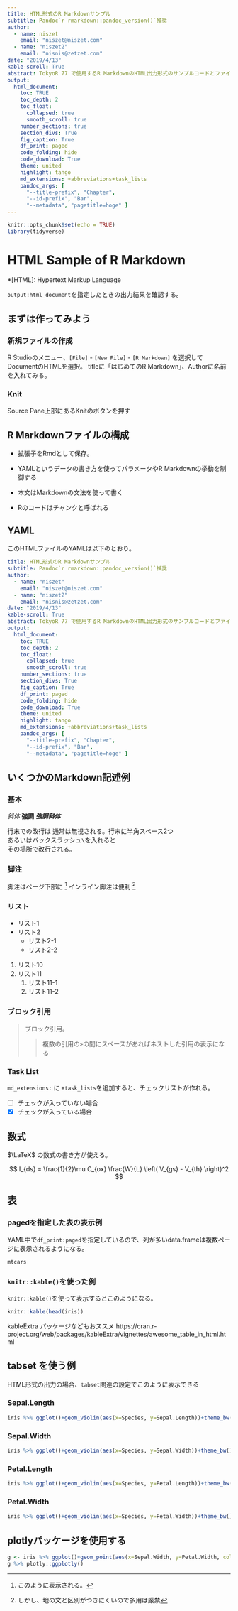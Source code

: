 ```yaml
---
title: HTML形式のR Markdownサンプル
subtitle: Pandoc`r rmarkdown::pandoc_version()`推奨
author: 
  - name: niszet
    email: "niszet@niszet.com"
  - name: "niszet2"
    email: "nisnis@zetzet.com"
date: "2019/4/13"
kable-scroll: True
abstract: TokyoR 77 で使用するR MarkdownのHTML出力形式のサンプルコードとファイル
output:
  html_document:
    toc: TRUE
    toc_depth: 2
    toc_float:
      collapsed: true
      smooth_scroll: true
    number_sections: true
    section_divs: True
    fig_caption: True
    df_print: paged
    code_folding: hide
    code_download: True
    theme: united    
    highlight: tango
    md_extensions: +abbreviations+task_lists
    pandoc_args: [
      "--title-prefix", "Chapter",
      "--id-prefix", "Bar",
      "--metadata", "pagetitle=hoge" ]
---
```


```r
knitr::opts_chunk$set(echo = TRUE)
library(tidyverse)
```

# HTML Sample of R Markdown

*[HTML]: Hypertext Markup Language

`output:html_document`を指定したときの出力結果を確認する。

## まずは作ってみよう

### 新規ファイルの作成
R Studioのメニュー、`[File]` - `[New File]` - `[R Markdown]` を選択してDocumentのHTMLを選択。
titleに「はじめてのR Markdown」、Authorに名前を入れてみる。




### Knit
Source Pane上部にあるKnitのボタンを押す




## R Markdownファイルの構成

* 拡張子をRmdとして保存。

* YAMLというデータの書き方を使ってパラメータやR Markdownの挙動を制御する
* 本文はMarkdownの文法を使って書く
* Rのコードはチャンクと呼ばれる


## YAML

このHTMLファイルのYAMLは以下のとおり。


```yaml
title: HTML形式のR Markdownサンプル
subtitle: Pandoc`r rmarkdown::pandoc_version()`推奨
author: 
  - name: "niszet"
    email: "niszet@niszet.com"
  - name: "niszet2"
    email: "nisnis@zetzet.com"
date: "2019/4/13"
kable-scroll: True
abstract: TokyoR 77 で使用するR MarkdownのHTML出力形式のサンプルコードとファイル
output:
  html_document:
    toc: TRUE
    toc_depth: 2
    toc_float:
      collapsed: true
      smooth_scroll: true
    number_sections: true
    section_divs: True
    fig_caption: True
    df_print: paged
    code_folding: hide
    code_download: True
    theme: united    
    highlight: tango
    md_extensions: +abbreviations+task_lists
    pandoc_args: [
      "--title-prefix", "Chapter",
      "--id-prefix", "Bar",
      "--metadata", "pagetitle=hoge" ]
```



## いくつかのMarkdown記述例
### 基本

*斜体*  **強調** _**強調斜体**_ 

行末での改行は
通常は無視される。行末に半角スペース2つ  
あるいはバックスラッシュ`\`を入れると\
その場所で改行される。


### 脚注
脚注はページ下部に [^footnote] インライン脚注は便利 ^[しかし、地の文と区別がつきにくいので多用は厳禁]

[^footnote]: このように表示される。

### リスト
* リスト1
* リスト2
  * リスト2-1
  * リスト2-2

1. リスト10
1. リスト11
   1. リスト11-1
   1. リスト11-2

### ブロック引用

> ブロック引用。
>
> > 複数の引用の`>`の間にスペースがあればネストした引用の表示になる


### Task List
`md_extensions:` に `+task_lists`を追加すると、チェックリストが作れる。

- [ ] チェックが入っていない場合
- [x] チェックが入っている場合


## 数式
$\LaTeX$ の数式の書き方が使える。

$$ I_{ds} = \frac{1}{2}\mu C_{ox} \frac{W}{L} \left( V_{gs} - V_{th} \right)^2 $$


## 表

### pagedを指定した表の表示例

YAML中で`df_print:paged`を指定しているので、列が多いdata.frameは複数ページに表示されるようになる。

```r
mtcars
```

### `knitr::kable()`を使った例
`knitr::kable()`を使って表示するとこのようになる。

```r
knitr::kable(head(iris))
```

kableExtra パッケージなどもおススメ https://cran.r-project.org/web/packages/kableExtra/vignettes/awesome_table_in_html.html



## tabset を使う例 {.tabset .tabset-fade .tabset-pills}
HTML形式の出力の場合、`tabset`関連の設定でこのように表示できる


### Sepal.Length

```r
iris %>% ggplot()+geom_violin(aes(x=Species, y=Sepal.Length))+theme_bw()
```


### Sepal.Width

```r
iris %>% ggplot()+geom_violin(aes(x=Species, y=Sepal.Width))+theme_bw()
```

### Petal.Length

```r
iris %>% ggplot()+geom_violin(aes(x=Species, y=Petal.Length))+theme_bw()
```


### Petal.Width

```r
iris %>% ggplot()+geom_violin(aes(x=Species, y=Petal.Width))+theme_bw()
```


## plotlyパッケージを使用する

```r
g <- iris %>% ggplot()+geom_point(aes(x=Sepal.Width, y=Petal.Width, color=Species))+theme_bw()
g %>% plotly::ggplotly()
```
